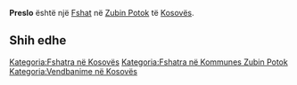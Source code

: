 {{Fshat në Kosovës
 | Emri                = Preslo
| srp_N_name = Preslo
| srp_N_FULL_NAME_RO = Preslo
| srp_N_FULL_NAME_ND_RO = Preslo
| srp_N_SORT_NAME_RG = PRESLO
| srp_N_FULL_NAME_RG = Preslo
| srp_N_FULL_NAME_ND_RG = Preslo

 | Emri (Rasa dhanore) = 
 | Figura              = 
 | Shteti              = Kosovo
 | Komuna              = Zubin Potok
 | Kodi postar         = 
 | Sipërfaqja          = 

 | Popullsia           = 

 | Regj. i popullsisë  = 
 | Dend. e popullsisë  = 
 | Faqja zyrtare       = 
 <!--- Koordinatat ----> 
 | Gjerësia            = 42.986944
 | Gjatësia            = 20.675833
 | Lartësia            = 
}}
'''Preslo''' është një [[Fshat]] në [[Zubin Potok]] të [[Kosovës]].

<!-- == Gjeografia == -->
<!-- == Historia == -->
<!-- == Demografia == -->
== Shih edhe ==
{{Komuna Zubin Potok}}
{{Kosovo-Administrata-Cung}}

[[Kategoria:Fshatra në Kosovës]]
[[Kategoria:Fshatra në Kommunes Zubin Potok]]
[[Kategoria:Vendbanime në Kosovës]]